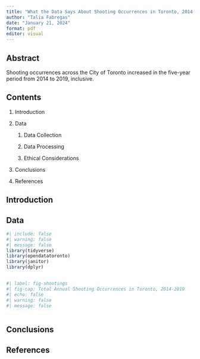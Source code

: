 ```yaml
---
title: "What the Data Says About Shooting Occurrences in Toronto, 2014-2019"
author: "Talia Fabregas"
date: "January 21, 2024"
format: pdf
editor: visual
---
```


## Abstract

Shooting occurrences across the City of Toronto increased in the five-year period from 2014 to 2019, inclusive.

## Contents 

1.  Introduction

2.  Data

    1.  Data Collection

    2.  Data Processing

    3.  Ethical Considerations

3.  Conclusions

4.  References

## Introduction 

## Data 

```r
#| include: false
#| warning: false
#| message: false
library(tidyverse)
library(opendatatoronto)
library(janitor)
library(dplyr)
```

## 

```r
#| label: fig-shootings
#| fig-cap: Total Annual Shooting Occurrences in Toronto, 2014-2019
#| echo: false
#| warning: false
#| message: false
```

```r

```

## Conclusions

## References 
